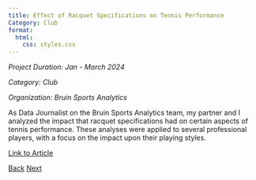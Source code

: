 ```yaml
---
title: Effect of Racquet Specifications on Tennis Performance
Category: Club
format:
  html:
    css: styles.css
---
```


*Project Duration: Jan - March 2024*

*Category: Club*

*Organization: Bruin Sports Analytics*

As Data Journalist on the Bruin Sports Analytics team, my partner and I analyzed the impact that racquet specifications had on certain aspects of tennis performance. These analyses were applied to several professional players, with a focus on the impact upon their playing styles.

[Link to Article](https://www.bruinsportsanalytics.com/post/raquet-specifications){.external target="_blank"}

<div class="button-container">
  <a href="03-project.qmd" class="custom-button">Back</a>
  <a href="05-project.qmd" class="custom-button">Next</a>
</div>